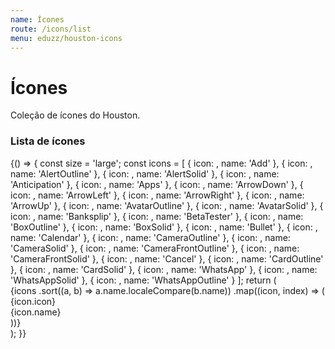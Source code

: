 ```yaml
---
name: Ícones
route: /icons/list
menu: eduzz/houston-icons
---
```




# Ícones

Coleção de ícones do Houston.

### Lista de ícones

<Playground>
  {() => {
    const size = 'large';
    const icons = [
      {
        icon: <IconAdd size={size} />,
        name: 'Add'
      },
      {
        icon: <IconAlertOutline size={size} />,
        name: 'AlertOutline'
      },
      {
        icon: <IconAlertSolid size={size} />,
        name: 'AlertSolid'
      },
      {
        icon: <IconAnticipation size={size} />,
        name: 'Anticipation'
      },
      {
        icon: <IconApps size={size} />,
        name: 'Apps'
      },
      {
        icon: <IconArrowDown size={size} />,
        name: 'ArrowDown'
      },
      {
        icon: <IconArrowLeft size={size} />,
        name: 'ArrowLeft'
      },
      {
        icon: <IconArrowRight size={size} />,
        name: 'ArrowRight'
      },
      {
        icon: <IconArrowUp size={size} />,
        name: 'ArrowUp'
      },
      {
        icon: <IconAvatarOutline size={size} />,
        name: 'AvatarOutline'
      },
      {
        icon: <IconAvatarSolid size={size} />,
        name: 'AvatarSolid'
      },
      {
        icon: <IconBanksplip size={size} />,
        name: 'Banksplip'
      },
      {
        icon: <IconBetaTester size={size} />,
        name: 'BetaTester'
      },
      {
        icon: <IconBoxOutline size={size} />,
        name: 'BoxOutline'
      },
      {
        icon: <IconBoxSolid size={size} />,
        name: 'BoxSolid'
      },
      {
        icon: <IconBullet size={size} />,
        name: 'Bullet'
      },
      {
        icon: <IconCalendar size={size} />,
        name: 'Calendar'
      },
      {
        icon: <IconCameraOutline size={size} />,
        name: 'CameraOutline'
      },
      {
        icon: <IconCameraSolid size={size} />,
        name: 'CameraSolid'
      },
      {
        icon: <IconCameraFrontOutline size={size} />,
        name: 'CameraFrontOutline'
      },
      {
        icon: <IconCameraFrontSolid size={size} />,
        name: 'CameraFrontSolid'
      },
      {
        icon: <IconCancel size={size} />,
        name: 'Cancel'
      },
      {
        icon: <IconCardOutline size={size} />,
        name: 'CardOutline'
      },
      {
        icon: <IconCardSolid size={size} />,
        name: 'CardSolid'
      },
      {
        icon: <IconWhatsApp size={size} />,
        name: 'WhatsApp'
      },
      {
        icon: <IconWhatsAppSolid size={size} />,
        name: 'WhatsAppSolid'
      },
      {
        icon: <IconWhatsAppOutline size={size} />,
        name: 'WhatsAppOutline'
      }
    ];
    return (
      <div className='list-icons'>
        {icons
          .sort((a, b) => a.name.localeCompare(b.name))
          .map((icon, index) => (
            <div key={`icon-${index}`} className='icon-preview'>
              {icon.icon}
              <div className='name' title={icon.name}>
                {icon.name}
              </div>
            </div>
          ))}
      </div>
    );
  }}
</Playground>
